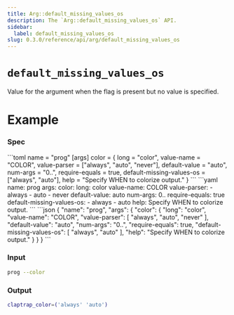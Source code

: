```yaml
---
title: Arg::default_missing_values_os
description: The `Arg::default_missing_values_os` API.
sidebar:
  label: default_missing_values_os
slug: 0.3.0/reference/api/arg/default_missing_values_os
---
```



# `default_missing_values_os` <LinkButton href="https://docs.rs/clap/latest/clap/struct.Arg.html#method.default_missing_values_os" icon="open-book" variant="minimal" />

<Badge text="since 0.1.0" size="small" />

Value for the argument when the flag is present but no value is specified.

# Example

### Spec

<Tabs syncKey="format">
  <TabItem label="TOML">
    ```toml
    name = "prog"
    [args]
    color = { long = "color", value-name = "COLOR", value-parser = ["always", "auto", "never"], default-value = "auto", num-args = "0..", require-equals = true, default-missing-values-os = ["always", "auto"], help = "Specify WHEN to colorize output." }
    ```
  </TabItem>

  <TabItem label="YAML">
    ```yaml
    name: prog
    args:
      color:
        long: color
        value-name: COLOR
        value-parser:
        - always
        - auto
        - never
        default-value: auto
        num-args: 0..
        require-equals: true
        default-missing-values-os:
        - always
        - auto
        help: Specify WHEN to colorize output.
    ```
  </TabItem>

  <TabItem label="JSON">
    ```json
    {
      "name": "prog",
      "args": {
        "color": {
          "long": "color",
          "value-name": "COLOR",
          "value-parser": [
            "always",
            "auto",
            "never"
          ],
          "default-value": "auto",
          "num-args": "0..",
          "require-equals": true,
          "default-missing-values-os": [
            "always",
            "auto"
          ],
          "help": "Specify WHEN to colorize output."
        }
      }
    }
    ```
  </TabItem>
</Tabs>

### Input

```bash
prog --color
```

### Output

```bash
claptrap_color=('always' 'auto')
```
